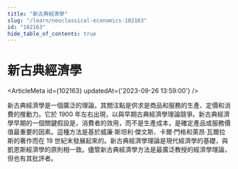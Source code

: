 ```yaml
---
title: "新古典經濟學"
slug: "/learn/neoclassical-economics-102163"
id: "102163"
hide_table_of_contents: true
---
```



# 新古典經濟學

<ArticleMeta id={102163} updatedAt={'2023-09-26 13:59:00'} />
<div className='border-solid border-b border-t-0 my-4 border-[var(--ifm-color-gray-300)]' />

新古典經濟學是一個廣泛的理論，其關注點是供求是商品和服務的生產、定價和消費的推動力。它於 1900 年左右出現，以與早期古典經濟學理論競爭。新古典經濟學早期的一個關鍵假設是，消費者的效用，而不是生產成本，是確定產品或服務價值最重要的因素。這種方法是基於威廉·斯坦利·傑文斯、卡爾·門格和萊昂·瓦爾拉斯的著作而在 19 世紀末發展起來的。新古典經濟學理論是現代經濟學的基礎，與凱恩斯經濟學的原則相一致。儘管新古典經濟學方法是最廣泛教授的經濟學理論，但也有其批評者。

